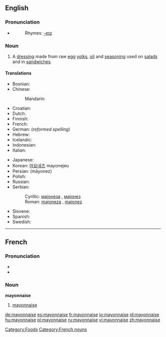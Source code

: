 {{see|Mayonnaise}}
{{wikipedia}}
==English==

===Pronunciation===
*{{IPA|/meɪəˈneɪz/}}
*:Rhymes: [[Rhymes:English:-eɪz|-eɪz]]

===Noun===
{{en-noun|-}}

#A [[dressing]] made from raw [[egg]] [[yolks]], [[oil]] and [[seasoning]] used on [[salad]]s and in [[sandwich]]es.

====Translations====
{{top}}
* Bosnian: {{t|bs|majoneza|f}}
* Chinese: 
*: Mandarin: {{t|cmn|美乃滋|tr=měi nǎi zī}}
* Croatian: {{t|hr|majoneza|f}}
* Dutch: {{t|nl|mayonaise|m}}
* Finnish: {{t|fi|majoneesi}}
* French: {{t|fr|mayonnaise|f}}
* German: {{t|de|Majonäse|f}} (''reformed spelling'')
* Hebrew: {{t|he|מיונז}}
* Icelandic: {{t|is|majónes|n}}
* Indonesian: {{t|id|mayones}}
* Italian: {{t|it|maionese|f}}
{{mid}}
* Japanese: {{t|ja|マヨネーズ|tr=mayonēzu|sc=Jpan}}
* Korean: [[마요네즈]] mayonejeu
* Persian: {{FAchar|[[مایونز]]}} (māyonez)
* Polish: {{t|pl|majonez}}
* Russian: {{t|ru|майонез}}
* Serbian:
*: Cyrillic: [[мајонеза]] {{f}}, [[мајонез]] {{m}}
*: Roman: [[majoneza]] {{f}}, [[majonez]] {{m}}
* Slovene: {{t|sl|majoneza|f}}
* Spanish: {{t|es|mayonesa|f}}
* Swedish: {{t|sv|majonnäs}}
{{bottom}}

----

==French==

===Pronunciation===
* {{IPA|lang=fr|/ma.jɔ.nɛz/}}
* {{SAMPA|lang=fr|/ma.jO.nEz/}}

===Noun===
'''mayonnaise''' {{f}}

#[[#English|mayonnaise]]

[[Category:Foods]]
[[Category:French nouns]]

[[de:mayonnaise]]
[[es:mayonnaise]]
[[fr:mayonnaise]]
[[io:mayonnaise]]
[[id:mayonnaise]]
[[hu:mayonnaise]]
[[pl:mayonnaise]]
[[ru:mayonnaise]]
[[vi:mayonnaise]]
[[zh:mayonnaise]]